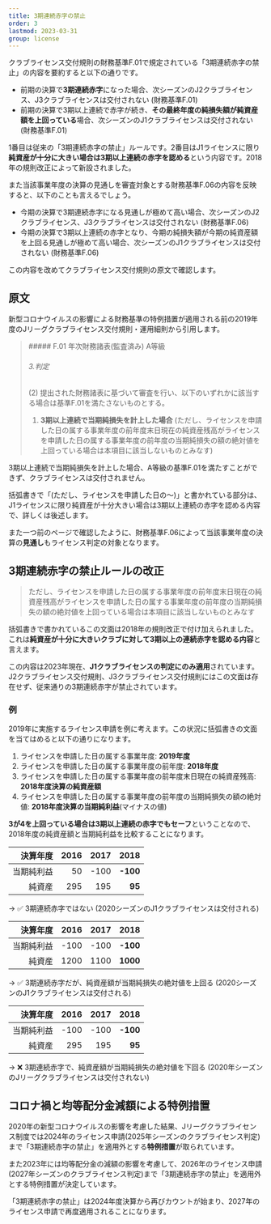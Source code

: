 ```yaml
---
title: 3期連続赤字の禁止
order: 3
lastmod: 2023-03-31
group: license
---
```


クラブライセンス交付規則の財務基準F.01で規定されている「3期連続赤字の禁止」の内容を要約すると以下の通りです。

- 前期の決算で**3期連続赤字**になった場合、次シーズンのJ2クラブライセンス、J3クラブライセンスは交付されない (財務基準F.01)
- 前期の決算で3期以上連続で赤字が続き、**その最終年度の純損失額が純資産額を上回っている**場合、次シーズンのJ1クラブライセンスは交付されない (財務基準F.01)

1番目は従来の「3期連続赤字の禁止」ルールです。2番目はJ1ライセンスに限り**純資産が十分に大きい場合は3期以上連続の赤字を認める**という内容です。2018年の規則改正によって新設されました。

また当該事業年度の決算の見通しを審査対象とする財務基準F.06の内容を反映すると、以下のことも言えるでしょう。

- 今期の決算で3期連続赤字になる見通しが極めて高い場合、次シーズンのJ2クラブライセンス、J3クラブライセンスは交付されない (財務基準F.06)
- 今期の決算で3期以上連続の赤字となり、今期の純損失額が今期の純資産額を上回る見通しが極めて高い場合、次シーズンのJ1クラブライセンスは交付されない (財務基準F.06)

この内容を改めてクラブライセンス交付規則の原文で確認します。

## 原文

新型コロナウイルスの影響による財務基準の特例措置が適用される前の2019年度のJリーグクラブライセンス交付規則・運用細則から引用します。

<Blockquote title="Jリーグクラブライセンス交付規則・運用細則 2019">
  ##### F.01 年次財務諸表(監査済み) A等級
  
  ###### 3.判定

  (2) 提出された財務諸表に基づいて審査を行い、以下のいずれかに該当する場合は基準F.01を満たさないものとする。

  1. **3期以上連続で当期純損失を計上した場合** (ただし、ライセンスを申請した日の属する事業年度の前年度末日現在の純資産残高がライセンスを申請した日の属する事業年度の前年度の当期純損失の額の絶対値を上回っている場合は本項目に該当しないものとみなす)

</Blockquote>

3期以上連続で当期純損失を計上した場合、A等級の基準F.01を満たすことができず、クラブライセンスは交付されません。

括弧書きで「(ただし、ライセンスを申請した日の〜)」と書かれている部分は、J1ライセンスに限り純資産が十分大きい場合は3期以上連続の赤字を認める内容で、詳しくは後述します。

また一つ前のページで確認したように、財務基準F.06によって当該事業年度の決算の**見通し**もライセンス判定の対象となります。

## 3期連続赤字の禁止ルールの改正

> ただし、ライセンスを申請した日の属する事業年度の前年度末日現在の純資産残高がライセンスを申請した日の属する事業年度の前年度の当期純損失の額の絶対値を上回っている場合は本項目に該当しないものとみなす

括弧書きで書かれているこの文面は2018年の規則改正で付け加えられました。これは**純資産が十分に大きいクラブに対して3期以上の連続赤字を認める内容**と言えます。

この内容は2023年現在、**J1クラブライセンスの判定にのみ適用**されています。J2クラブライセンス交付規則、J3クラブライセンス交付規則にはこの文面は存在せず、従来通りの3期連続赤字が禁止されています。

### 例

2019年に実施するライセンス申請を例に考えます。この状況に括弧書きの文面を当てはめると以下の通りになります。

1. ライセンスを申請した日の属する事業年度: **2019年度**
2. ライセンスを申請した日の属する事業年度の前年度: **2018年度**  
3. ライセンスを申請した日の属する事業年度の前年度末日現在の純資産残高: **2018年度決算の純資産額**  
4. ライセンスを申請した日の属する事業年度の前年度の当期純損失の額の絶対値: **2018年度決算の当期純利益**(マイナスの値)

**3が4を上回っている場合は3期以上連続の赤字でもセーフ**ということなので、2018年度の純資産額と当期純利益を比較することになります。

|  決算年度 | 2016 | 2017 | **2018** |
|---------:|-----:|-----:|-----:|
| 当期純利益 |   50 | <Red>-100</Red> | <Red>**-100**</Red> |
|    純資産 |  295 |  195 |   **95** |

→ ✅ 3期連続赤字ではない (2020シーズンのJ1クラブライセンスは交付される)

|  決算年度 | 2016 | 2017 | **2018** |
|---------:|-----:|-----:|-----:|
| 当期純利益 | <Red>-100</Red> | <Red>-100</Red> | <Red>**-100**</Red> |
|    純資産 | 1200 | 1100 | **1000** |

→ ✅ 3期連続赤字だが、純資産額が当期純損失の絶対値を上回る (2020シーズンのJ1クラブライセンスは交付される)

|  決算年度 | 2016 | 2017 | **2018** |
|---------:|-----:|-----:|-----:|
| 当期純利益 | <Red>-100</Red> | <Red>-100</Red> | <Red>**-100**</Red> |
|    純資産 |  295 |  195 |   **95** |

→ ❌ 3期連続赤字で、純資産額が当期純損失の絶対値を下回る (2020年シーズンのJリーグクラブライセンスは交付されない)

## コロナ禍と均等配分金減額による特例措置

2020年の新型コロナウイルスの影響を考慮した結果、Jリーグクラブライセンス制度では2024年のライセンス申請(2025年シーズンのクラブライセンス判定)まで「3期連続赤字の禁止」を適用外とする**特例措置**が取られています。

また2023年には均等配分金の減額の影響を考慮して、2026年のライセンス申請(2027年シーズンのクラブライセンス判定)まで「3期連続赤字の禁止」を適用外とする特例措置が決定しています。

「3期連続赤字の禁止」は2024年度決算から再びカウントが始まり、2027年のライセンス申請で再度適用されることになります。
